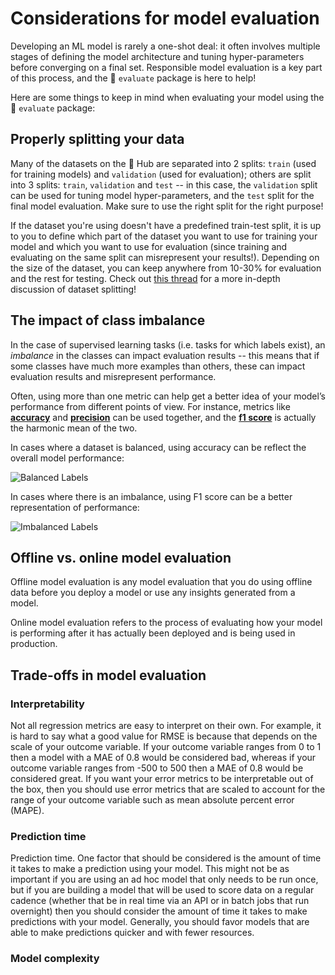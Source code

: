 # Considerations for model evaluation

Developing an ML model is rarely a one-shot deal: it often involves multiple stages of defining the model architecture and tuning hyper-parameters before converging on a final set. Responsible model evaluation is a key part of this process, and the 🤗 `evaluate` package is here to help!

Here are some things to keep in mind when evaluating your model using the 🤗 `evaluate` package:

## Properly splitting your data

Many of the datasets on the 🤗 Hub are separated into 2 splits: `train` (used for training models) and `validation` (used for evaluation); others are split into 3 splits: `train`, `validation` and `test` -- in this case, the `validation` split can be used for tuning model hyper-parameters, and the `test` split for the final model evaluation. Make sure to use the right split for the right purpose!

If the dataset you're using doesn't have a predefined train-test split, it is up to you to define which part of the dataset you want to use for training your model and which you want to use for evaluation (since training and evaluating on the same split can misrepresent your results!). Depending on the size of the dataset, you can keep anywhere from 10-30% for evaluation and the rest for testing. Check out [this thread](https://discuss.huggingface.co/t/how-to-split-main-dataset-into-train-dev-test-as-datasetdict/1090) for a more in-depth discussion of dataset splitting!

## The impact of class imbalance

In the case of supervised learning tasks (i.e. tasks for which labels exist), an *imbalance* in the classes can impact evaluation results -- this means that if some classes have much more examples than others, these can impact evaluation results and misrepresent performance.

Often, using more than one metric can help get a better idea of your model’s performance from different points of view. For instance, metrics like **[accuracy](https://huggingface.co/metrics/accuracy)** and **[precision](https://huggingface.co/metrics/precision)** can be used together, and the **[f1 score](https://huggingface.co/metrics/f1)** is actually the harmonic mean of the two.

In cases where a dataset is balanced, using accuracy can be reflect the overall model performance:

![Balanced Labels](media/balanced-classes.png)

In cases where there is an imbalance, using F1 score can be a better representation of performance:

![Imbalanced Labels](media/imbalanced-classes.png)

## Offline vs. online model evaluation

Offline model evaluation is any model evaluation that you do using offline data before you deploy a model or use any insights generated from a model.

Online model evaluation refers to the process of evaluating how your model is performing after it has actually been deployed and is being used in production.

## Trade-offs in model evaluation

### Interpretability

Not all regression metrics are easy to interpret on their own. For example, it is hard to say what a good value for RMSE is because that depends on the scale of your outcome variable. If your outcome variable ranges from 0 to 1 then a model with a MAE of 0.8 would be considered bad, whereas if your outcome variable ranges from -500 to 500 then a MAE of 0.8 would be considered great. If you want your error metrics to be interpretable out of the box, then you should use error metrics that are scaled to account for the range of your outcome variable such as mean absolute percent error (MAPE).

### Prediction time
Prediction time. One factor that should be considered is the amount of time it takes to make a prediction using your model. This might not be as important if you are using an ad hoc model that only needs to be run once, but if you are building a model that will be used to score data on a regular cadence (whether that be in real time via an API or in batch jobs that run overnight) then you should consider the amount of time it takes to make predictions with your model. Generally, you should favor models that are able to make predictions quicker and with fewer resources.

### Model complexity
